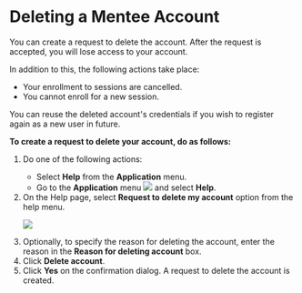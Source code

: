 
# Deleting a Mentee Account

You can create a request to delete the account. After the request is accepted, you will lose access to your account.

In addition to this, the following actions take place:

* Your enrollment to sessions are cancelled.
* You cannot enroll for a new session.

<Admonition type="tip">
<p>You can reuse the deleted account's credentials if you wish to register again as a new <PartialExample mentored /> user in future.</p>
</Admonition>

**To create a request to delete your account, do as follows:**

<ol>
<li>Do one of the following actions:</li>
<ul>
<li>Select <b>Help</b> from the <b>Application</b> menu.</li>
<li>Go to the <b>Application</b> menu <img src={BurgerMenu}/> and select <b>Help</b>.</li>
</ul>
<li>On the Help page, select <b>Request to delete my account</b> option from the help menu.</li>
<p>
    <img src={PortalMenteeDeleteAccount} />
</p>
<li>Optionally, to specify the reason for deleting the account, enter the reason in the <b>Reason for deleting account</b> box.</li>
<li>Click <b>Delete account</b>.</li>
<li>Click <b>Yes</b> on the confirmation dialog. A request to delete the account is created.</li>
</ol>